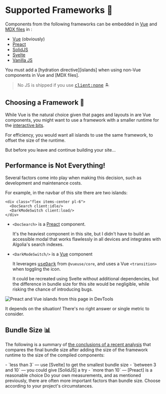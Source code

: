 [islands]: /guide/islands
[client:none]: /guide/islands#clientnone
[mdx files]: /guide/markdown

[Vue]: /guide/modules#vitejsplugin-vue
[Preact]: /guide/modules#preactpreset-vite
[SolidJS]: /guide/modules#vite-plugin-solid
[Svelte]: /guide/modules#sveltejsvite-plugin-svelte
[vanilla JS]: /guide/islands#vanilla-components

[useDark]: https://vueuse.org/core/usedark/

[size comparison]: https://dev.to/this-is-learning/javascript-framework-todomvc-size-comparison-504f

# Supported Frameworks 🧱

Components from the following frameworks can be embedded in [Vue] and [MDX files] in <Iles/>:

- [Vue] (obviously)
- [Preact]
- [SolidJS]
- [Svelte]
- [Vanilla JS]

<Tip warn>
You must add a [hydration directive][islands] when using non-Vue components in Vue and [MDX files].
</Tip>

> No JS is shipped if you use <kbd>[client:none]</kbd> 🏝

## Choosing a Framework 🤔

While Vue is the natural choice given that pages and layouts in <Iles/> are Vue components,
you might want to use a framework with a smaller runtime for the [interactive bits][islands].

For efficiency, you would want all islands to use the same framework, to offset
the size of the runtime.

But before you leave and continue building your site…

## Performance is Not Everything!

Several factors come into play when making this decision, such as development and maintenance costs.

For example, in the navbar of this site there are two islands:

```vue
<div class="flex items-center pl-6">
  <DocSearch client:idle/>
  <DarkModeSwitch client:load/>
</div>
```

- `<DocSearch>` is a [Preact] component.

  It's the heaviest component in this site, but I didn't have to build an accessible modal that works flawlessly in all devices and integrates with Algolia's search indexes.

- `<DarkModeSwitch/>` is a [Vue] component

  It leverages <kbd>[useDark]</kbd> from `@vueuse/core`, and uses a Vue `<transition>` when toggling the icon.

  It could be recreated using Svelte without additional dependencies, but the
  difference in bundle size for this site would be negligible, while risking the
  chance of introducing bugs.

![Preact and Vue islands from this page in DevTools](~images/devtools-frameworks.png)

<Tip title="Which framework should you choose?">
It depends on the situation! There's no right answer or single metric to consider.
</Tip>

## Bundle Size 📊

The following is a summary of [the conclusions of a recent analysis][size comparison] that compares the final bundle size after adding the size of the framework runtime to the size of the compiled components:

<Tip title="If the amount of interactive components per page is">
- `less than 3` — use [Svelte] to get the smallest bundle size
- `between 3 and 10` — you could give [SolidJS] a try
- `more than 10` — [Preact] is a reasonable choice
</Tip>

<Tip title="But that's just what one benchmark concluded!" warn>
Do your own measurements, and as mentioned previously, there are
often more important factors than bundle size. Choose according to your project's
circumstances.
</Tip>
